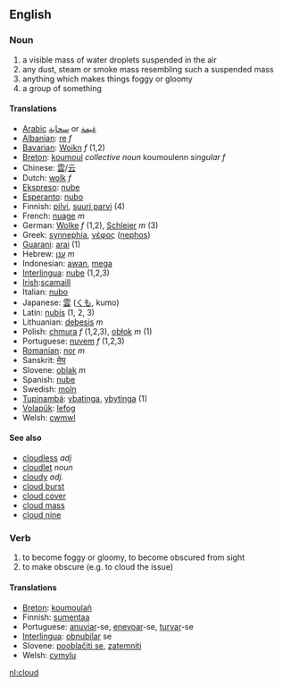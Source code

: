 ==English==
=== Noun ===
# a visible mass of water droplets suspended in the air
# any dust, steam or smoke mass resembling such a suspended mass
# anything which makes things foggy or gloomy
# a group of something

==== Translations ====
*[[Arabic]] [[سحابة]] or [[غيمة]]
*[[Albanian]]: [[re]] ''f''
*[[Bavarian]]: [[Woikn]] ''f'' (1,2)
*[[Breton]]: [[koumoul]] ''collective noun'' koumoulenn ''singular f''
*Chinese: [[雲]]/[[云]]
*Dutch: [[wolk]] ''f''
*[[Ekspreso]]: [[nube]]
*[[Esperanto]]: [[nubo]]
*Finnish: [[pilvi]], [[suuri parvi]] (4)
*French: [[nuage]] ''m''
*German: [[Wolke]] ''f'' (1,2), [[Schleier]] ''m'' (3)
*Greek: [[synnephia]], [[νέφος]] ([[nephos]])
*[[Guarani]]: [[arai]] (1)
*Hebrew: [[ענן]] ''m''
*Indonesian: [[awan]], [[mega]]
*[[Interlingua]]: [[nube]] (1,2,3)
*[[Irish]]:[[scamaill]]
*Italian: [[nubo]]
*Japanese: [[雲]] ([[くも]], kumo)
*Latin: [[nubis]] (1, 2, 3)
*Lithuanian: [[debesis]] ''m''
*Polish: [[chmura]] ''f'' (1,2,3), [[obłok]] ''m'' (1)
*Portuguese: [[nuvem]] ''f'' (1,2,3)
*[[Romanian]]: [[nor]] ''m''
*Sanskrit: [[मेघ]]
*Slovene: [[oblak]] ''m''
*Spanish: [[nube]]
*Swedish: [[moln]]
*[[Tupinambá]]: [[ybatinga]], [[ybytinga]] (1)
*[[Volapük]]: [[lefog]]
*Welsh: [[cwmwl]]

==== See also ====
*[[cloudless]] ''adj''
*[[cloudlet]] ''noun''
*[[cloudy]] ''adj.''
*[[cloud burst]]
*[[cloud cover]]
*[[cloud mass]]
*[[cloud nine]]

=== Verb ===
# to become foggy or gloomy, to become obscured from sight
# to make obscure (e.g. to cloud the issue)

==== Translations ====
*[[Breton]]: [[koumoulañ]]
*Finnish: [[sumentaa]]
*Portuguese: [[anuviar]]-se, [[enevoar]]-se, [[turvar]]-se
*[[Interlingua]]: [[obnubilar]] se
*Slovene: [[pooblačiti se]], [[zatemniti]]
*Welsh: [[cymylu]]

[[nl:cloud]]